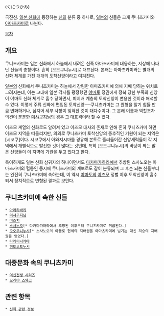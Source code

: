 {{{+1 国津神}}} (くにつかみ)

국진신.
[[일본 신화]]에 등장하는 [[신]]의 분류 중 하나로, [[일본]]의 신들은 크게 쿠니츠카미와 [[아마츠카미]]로 나뉜다.

[[목차]]
== 개요 ==
쿠니츠카미는 일본 신화에서 하늘에서 내려온 신족 아마츠카미에 대응하는, 지상에 나타난 신들의 총칭이다. 흔히 [오오쿠니누시]로 대표된다. 본래는 아마츠카미와는 별개의 신화 체계를 가진 개개의 토착신앙이라고 여겨진다.

[[일본]]의 신화에서 쿠니츠카미는 하늘에서 강림한 아마츠카미에 의해 지배 당하는 위치로 그려지는데, 이는 고대에 일본 각지를 평정했던 [[야마토]] 정권에게 정복 당한 부족의 신앙이 야마토 신화 체계로 흡수 당하면서, 피지배 계층의 토착신앙이 변용한 것이라 해석할 수 있다. 이렇게 주류 신화에 편입된 토착신앙──쿠니츠카미는 그 원형을 알기 힘들 만큼 변화하거나, 심지어 세부 사항이 잊혀진 것이 대다수이다. 그 본래 이름과 역할조차 의견이 분분한 [[미샤구지님]]의 경우 그 대표격이라 할 수 있다.

이즈모 계열의 신화로도 알려져 있고 이즈모 대사의 존재로 인해 흔히 쿠니츠카미 하면 이즈모 지역을 떠올리지만, 의외로 쿠니츠카미 토착신앙의 중추적인 기원이 되는 지역은 [시코쿠]이다. 시코쿠에서 아와지시마를 경유해 본토로 흘러들어간 신앙세력들이 각 지역에서 개별적으로 발전한 것이 많다는 것인데, 특히 [오오쿠니누시]의 바탕이 되는 많은 신앙들이 이 지역에 기원을 두고 있다고 한다.

특이하게도 일본 신화 삼귀자의 하나이면서도 [[다카마가하라]]에서 추방된 스사노오는 아마츠카미의 혈통인 동시에 쿠니츠카미의 계보로도 같이 분류되며 그 후손 되는 신들부터는 완전히 쿠니츠카미에 속하는데, 이 역시 [[야마토]]의 [[이즈모]] 정벌 이후 토착신앙이 흡수되서 정치적으로 변형된 결과로 보인다.

== 쿠니츠카미에 속한 신들 ==
 * [[아라하바키]]
 * [[미샤구지님]]
 * [[미즈치]]
 * [[스사노오]][* 다카마가하라에서 추방된 이후부터 쿠니츠카미로 취급된다.]
 * [[오오쿠니누시]][* 스사노오의 아들로 현세의 지배권을 아마츠카미에 넘기는 대신 저승의 지배권을 얻었다.]
 * [[타케미나카타]]
 * [[히토코토누시]]

== 대중문화 속의 쿠니츠카미 ==
 * [[여신전생 시리즈]] 
 * [[모리야 스와코]]

== 관련 항목 ==
 * [[신화 관련 정보]]
